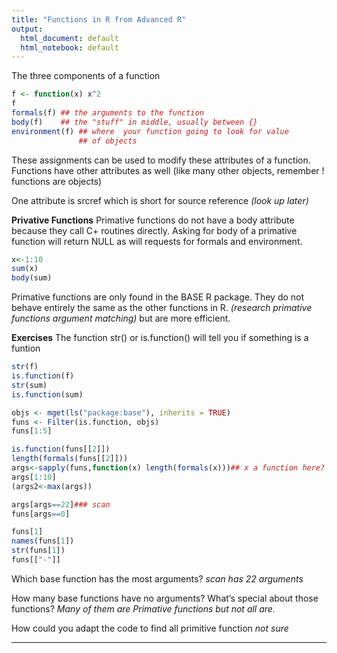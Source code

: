 ```yaml
---
title: "Functions in R from Advanced R"
output:
  html_document: default
  html_notebook: default
---
```


The three components of a function

```r
f <- function(x) x^2
f
formals(f) ## the arguments to the function
body(f)    ## the "stuff" in middle, usually between {}
environment(f) ## where  your function going to look for value
               ## of objects

```
These assignments can be used to modify these attributes of a function.  Functions have other attributes as well (like many other objects, remember ! functions are objects)

One attribute is srcref which is short for source reference *(look up later)*



**Privative Functions**
Primative functions do not have a body attribute because they call C+ routines directly. Asking for body of a primative function will return NULL as will requests for formals and environment.
```r
x<-1:10
sum(x)
body(sum)
```
Primative functions are only found in the BASE R package.  They do not behave entirely the same as the other functions in R. *(research primative functions argument matching)* but are more efficient.

**Exercises**
The function str() or is.function() will tell you if something is a funtion

```r
str(f)
is.function(f)
str(sum)
is.function(sum)
```

```r
objs <- mget(ls("package:base"), inherits = TRUE)
funs <- Filter(is.function, objs)
funs[1:5]

is.function(funs[[2]])
length(formals(funs[[2]]))
args<-sapply(funs,function(x) length(formals(x)))## x a function here?
args[1:10]
(args2<-max(args))

args[args==22]### scan
funs[args==0]

funs[1]
names(funs[1])
str(funs[1])
funs[["-"]]


```


Which base function has the most arguments? *scan has 22 arguments*

How many base functions have no arguments? What’s special about those functions? *Many of them are Primative functions but not all are.*

How could you adapt the code to find all primitive function
*not sure*

---












